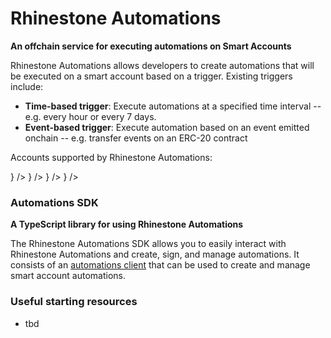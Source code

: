 
# Rhinestone Automations

**An offchain service for executing automations on Smart Accounts**

Rhinestone Automations allows developers to create automations that will be executed on a smart account based on a trigger. Existing triggers include:

- **Time-based trigger**: Execute automations at a specified time interval -- e.g. every hour or every 7 days.
- **Event-based trigger**: Execute automation based on an event emitted onchain -- e.g. transfer events on an ERC-20 contract

Accounts supported by Rhinestone Automations:

<Cards>
  <Card
    title="ERC-7579"
    href="https://erc7579.com/"
    icon={
      <Image
        src="/logos/erc7579.png"
        width={50}
        height={50}
        alt=""
        style={{ marginRight: "5px" }}
      />
    }
  />
  <Card
    title="Safe"
    href="https://safe.global/"
    icon={
      <Image
        src="/logos/safe.png"
        width={50}
        height={50}
        alt=""
        style={{ marginRight: "5px" }}
      />
    }
  />
  <Card
    title="Kernel (v3)"
    href="https://zerodev.app/"
    icon={
      <Image
        src="/logos/zerodev.png"
        width={50}
        height={50}
        alt=""
        style={{ marginRight: "5px" }}
      />
    }
  />
  <Card
    title="Biconomy (v3) (soon)"
    href="https://biconomy.io/"
    icon={
      <Image
        src="/logos/biconomy.jpeg"
        width={50}
        height={50}
        alt=""
        style={{ marginRight: "5px" }}
      />
    }
  />
</Cards>

### Automations SDK

**A TypeScript library for using Rhinestone Automations**

The Rhinestone Automations SDK allows you to easily interact with Rhinestone Automations and create, sign, and manage automations. It consists of an [automations client](/automations/automations-sdk/createAutomationClient) that can be used to create and manage smart account automations.

### Useful starting resources

- tbd
